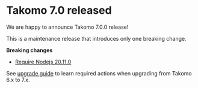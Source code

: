 # Takomo 7.0 released

We are happy to announce Takomo 7.0.0 release!

<!--truncate-->

This is a maintenance release that introduces only one breaking change.

**Breaking changes**

- [Require Nodejs 20.11.0](../docs/upgrade-guide/from-6-to-7#require-nodejs-20110)

See [upgrade guide](../docs/upgrade-guide/from-6-to-7/) to learn required actions when upgrading from Takomo 6.x to 7.x.